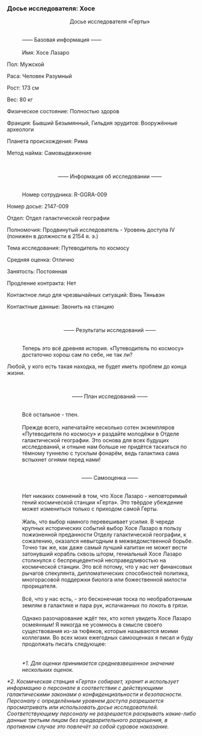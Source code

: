 ===Досье исследователя: Хосе===
:<div align="center">Досье исследователя «Герты»
:<br />&mdash;&mdash; Базовая информация &mdash;&mdash;</div>
:<br />Имя: Хосе Лазаро
:
Пол: Мужской
:
Раса: Человек Разумный
:
Рост: 173 см
:
Вес: 80 кг
:
Физическое состояние: Полностью здоров
:
Фракция: Бывший Безымянный, Гильдия эрудитов: Вооружённые археологи
:
Планета происхождения: Рима
:
Метод найма: Самовыдвижение
:<br /><div align="center">&mdash;&mdash; Информация об исследовании &mdash;&mdash;</div>
:<br />Номер сотрудника: R-GGRA-009
:
Номер досье: 2147-009
:
Отдел: Отдел галактической географии
:
Полномочия: Продвинутый исследователь - Уровень доступа IV (понижен в должности в 2154 я. э.)
:
Тема исследования: Путеводитель по космосу
:
Средняя оценка: Отлично
:
Занятость: Постоянная
:
Продление контракта: Нет
:
Контактное лицо для чрезвычайных ситуаций: Вэнь Тяньвэн
:
Контактные данные: Звонить на станцию
:<br /><div align="center">&mdash;&mdash; Результаты исследований &mdash;&mdash;</div>
:<br />Теперь это всё древняя история. «Путеводитель по космосу» достаточно хорош сам по себе, не так ли?
:
Любой, у кого есть такая находка, не будет иметь проблем до конца жизни.
:<br /><div align="center">&mdash;&mdash; План исследований &mdash;&mdash;</div>
:<br />Всё остальное - тлен.
:<br />Прежде всего, напечатайте несколько сотен экземпляров «Путеводителя по космосу» и раздайте молодёжи в Отделе галактической географии. Это основа для всех будущих исследований, и отныне нам больше не придётся таскаться по тёмному туннелю с тусклым фонарём, ведь галактика сама вспыхнет огнями перед нами!
:<br /><div align="center">&mdash;&mdash; Самооценка &mdash;&mdash;</div>
:<br />Нет никаких сомнений в том, что Хосе Лазаро - неповторимый гений космической станции «Герта». Это твёрдое убеждение может измениться только с приходом самой Герты.
:<br />Жаль, что выбор намного перевешивает усилия. В череде крупных исторических событий выбор Хосе Лазаро в пользу пожизненной преданности Отделу галактической географии, к сожалению, оказался невыгодным в межведомственной борьбе. Точно так же, как даже самый лучший капитан не может вести затонувший корабль сквозь шторм, гениальный Хосе Лазаро столкнулся с беспрецедентной несправедливостью на космической станции. Это всё потому, что у нас нет финансовых рычагов спекулянта, дипломатических способностей политика, многорасовой поддержки биолога или божественной милости прорицателя.
:<br />Всё, что у нас есть, - это бесконечная тоска по необработанным землям в галактике и пара рук, испачканных по локоть в грязи.
:<br />Однако разочарование ждёт тех, кто хотел увидеть Хосе Лазаро осмеянным! Я никогда не усомнюсь в смысле своего существования из-за тюфяков, которые называются моими коллегами. Во всех моих ежегодных самооценках я писал и буду продолжать писать следующее:
:<br />{{Размер|18|Хосе Лазаро - неповторимый гений космической станции «Герта».}}
:<br />''*1. Для оценки принимается средневзвешенное значение нескольких оценок.''
:
''*2. Космическая станция «Герта» собирает, хранит и использует информацию о персонале в соответствии с действующими галактическими законами о конфиденциальности и безопасности. Персоналу с определённым уровнем доступа разрешается просматривать или использовать досье исследователей. Соответствующему персоналу не разрешается раскрывать какие-либо данные третьим лицам без предварительного разрешения, в противном случае это повлечёт за собой суровое наказание.''
